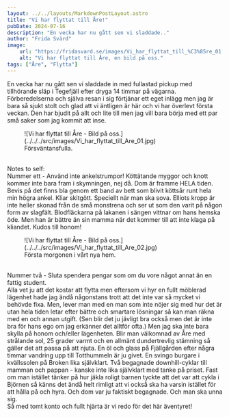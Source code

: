 ```yaml
---
layout: ../../layouts/MarkdownPostLayout.astro
title: "Vi har flyttat till Åre!"
pubDate: 2024-07-16
description: "En vecka har nu gått sen vi sladdade.."
author: "Frida Svärd"
image:
    url: "https://fridasvard.se/images/Vi_har_flyttat_till_%C3%85re_01.jpg"
    alt: "Vi har flyttat till Åre, en bild på oss."
tags: ["Åre", "Flytta"]
---
```



En vecka har nu gått sen vi sladdade in med fullastad pickup med tillhörande släp i Tegefjäll efter dryga 14 timmar på vägarna. Förberedelserna och själva resan i sig förtjänar ett eget inlägg men jag är bara så sjukt stolt och glad att vi äntligen är här och vi har överlevt första veckan. Den har bjudit på allt och lite till men jag vill bara börja med ett par små saker som jag kommit att inse.

<figure data-lightbox="true">
    ![Vi har flyttat till Åre - Bild på oss.](../../../src/images/Vi_har_flyttat_till_Are_01.jpg)
    <figcaption>Försväntansfulla.</figcaption>
</figure>

<br />
Notes to self:
<br />
Nummer ett - Använd inte ankelstrumpor! Köttätande myggor och knott kommer inte bara fram i skymningen, nej då. Dom är framme
HELA tiden. Bevis på det finns bla genom ett band av bett som blivit köttsår runt hela min högra ankel. Kliar skitgött. Speciellt
när man ska sova. Elliots kropp är inte heller skonad från de små monstrena och ser ut som den varit på någon form av slagfält.
Blodfläckarna på lakanen i sängen vittnar om hans hemska öde. Men han är bättre än sin mamma när det kommer till att inte
klaga på kliandet. Kudos till honom!

<figure data-lightbox="true">
    ![Vi har flyttat till Åre - Bild på oss.](../../../src/images/Vi_har_flyttat_till_Are_02.jpg)
    <figcaption>Första morgonen i vårt nya hem.</figcaption>
</figure>

<br />
Nummer två - Sluta spendera pengar som om du vore något annat än en fattig student.
<br />
Alla vet ju att det kostar att flytta men eftersom vi hyr en fullt möblerad lägenhet hade jag ändå någonstans trott att det
inte var så mycket vi behövde fixa. Men, lever man med en man som inte nöjer sig med hur det är utan hela tiden letar efter
bättre och smartare lösningar så kan man räkna med en och annan utgift. (Sen blir det ju jävligt bra också men det är inte
bra för hans ego om jag erkänner det alltför ofta.) Men jag ska inte bara skylla på honom och/eller lägenheten. Blir man
välkomnad av Åre med strålande sol, 25 grader varmt och en allmänt dundertrevlig stämning så gäller det att passa på att
njuta. En öl och glass på Fjällgården efter några timmar vandring upp till Totthummeln är ju givet. En svingo burgare i kvällssolen
på Broken lika självklart. Två begagnade downhill-cyklar till mamman och pappan - kanske inte lika självklart med tanke på
priset. Fast om man istället tänker på hur jäkla roligt barnen tyckte att det var att cykla i Björnen så känns det ändå helt
rimligt att vi också ska ha varsin istället för att hålla på och hyra. Och dom var ju faktiskt begagnade. Och man ska unna
sig.
<br />
Så med tomt konto och fullt hjärta är vi redo för det här äventyret!
